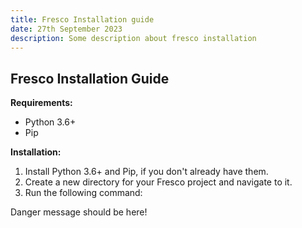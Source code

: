 ```yaml
---
title: Fresco Installation guide
date: 27th September 2023
description: Some description about fresco installation
---
```


## Fresco Installation Guide

**Requirements:**

- Python 3.6+
- Pip

**Installation:**

1. Install Python 3.6+ and Pip, if you don't already have them.
2. Create a new directory for your Fresco project and navigate to it.
3. Run the following command:

<TipBox danger={true}>Danger message should be here!</TipBox>

